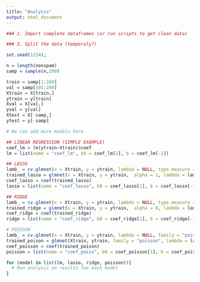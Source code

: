 ```yaml
---
title: "Analysis"
output: html_document
---
```


```r

### 1. Import complete dataframes (or run scripts to get clean data) 

```


```r

### 2. Split the data (temporaly?)

set.seed(1234); 

n = length(nonspam) 
samp = sample(n,200) 

train = samp[1:100] 
val = samp[101:200]
Xtrain = X[train,] 
ytrain = y[train]
Xval = X[val,]
yval = y[val]
Xtest = X[-samp,]
ytest = y[-samp] 

```

```r

# We can add more models here 

## LINEAR REGRESSION (SIMPLE EXAMPLE)
coef_lm = lm(ytrain~Xtrain)$coef 
lm = list(name = "coef_lm", b0 = coef_lm[1], b = coef_lm[-1])

## LASSO 
lamb_ = cv.glmnet(x = Xtrain, y = ytrain, lambda = NULL, type.measure = "deviance", alpha = 1, n = 10)$lambda.min
trained_lasso = glmnet(x = Xtrain, y = ytrain,  alpha = 1, lambda = lamb_) 
coef_lasso = coef(trained_lasso)
lasso = list(name = "coef_lasso", b0 = coef_lasso[1], b = coef_lasso[-1])

## RIDGE
lamb_ = cv.glmnet(x = Xtrain, y = ytrain, lambda = NULL, type.measure = "deviance", alpha = 0, n = 10)$lambda.min
trained_ridge = glmnet(x = Xtrain, y = ytrain,  alpha = 0, lambda = lamb_) 
coef_ridge = coef(trained_ridge)
ridge = list(name = "coef_ridge", b0 = coef_ridge[1], b = coef_ridge[-1])

# POISSON 
lamb_ = cv.glmnet(x = Xtrain, y = ytrain, lambda = NULL, family = "poisson", n = 10)$lambda.min
trained_poison = glmnet(Xtrain, ytrain, family = "poisson", lambda = lamb_)
coef_poisson = coef(trained_poison)
poisson = list(name = "coef_poiss", b0 = coef_poisson[1], b = coef_poisson[-1])

```

```r
for (model in list(lm, lasso, ridge, poisson)){
  # Run analysis on results foe each model 
}
  
```

